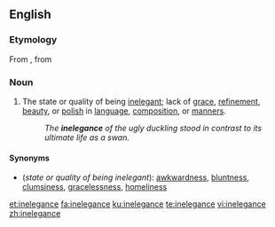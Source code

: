 ==English==

===Etymology===
From {{etyl|frm|en}} {{m|frm|inélégance}}, from {{etyl|LL.|en}} {{m|la|inelegantia}}

===Noun===
{{en-noun|-|s}}

# The state or quality of being [[inelegant]]; lack of [[grace]], [[refinement]], [[beauty]], or [[polish]] in [[language]], [[composition]], or [[manners]].
#: ''The '''inelegance''' of the ugly duckling stood in contrast to its ultimate life as a swan.''

====Synonyms====
* (''state or quality of being inelegant''): [[awkwardness]], [[bluntness]], [[clumsiness]], [[gracelessness]], [[homeliness]]

[[et:inelegance]]
[[fa:inelegance]]
[[ku:inelegance]]
[[te:inelegance]]
[[vi:inelegance]]
[[zh:inelegance]]